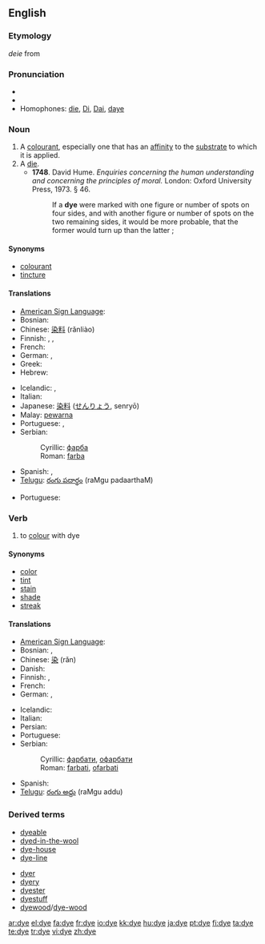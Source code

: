 {{also|d'ye}}
==English==
{{wikipedia}}

===Etymology===
{{etyl|enm}} ''deie'' from {{etyl|ang}} {{term|dēag||color, hue, dye}}

===Pronunciation===
* {{IPA|/daɪ/}}
* {{rhymes|aɪ}}
* Homophones: [[die]], [[Di]], [[Dai]], [[daye]]

===Noun===
{{en-noun|s|-}}

# A [[colourant]], especially one that has an [[affinity]] to the [[substrate]] to which it is applied.
# A [[die]].
#* '''1748'''.  David Hume.  ''Enquiries concerning the human understanding and concerning the principles of moral.'' London: Oxford University Press, 1973.  § 46.
#*: If a '''dye''' were marked with one figure or number of spots on four sides, and with another figure or number of spots on the two remaining sides, it would be more probable, that the former would turn up than the latter ;

====Synonyms====
* [[colourant]]
* [[tincture]]

====Translations====
{{trans-top|a colourant, especially one that has an affinity to the substrate to which it is applied}}
* [[American Sign Language]]: {{tø|ase|9@SideNeckhigh-PalmDown-9@SideNeckhigh-PalmDown Upanddown-Upanddown 9@SideChesthigh-PalmDown-9@SideChesthigh-PalmDown|xs=American Sign Language}}
* Bosnian: {{t-|bs|farba|f}}
* Chinese: [[染料]] (rǎnliào)
* Finnish: {{t-|fi|värjäysaine}}, {{t+|fi|väri}},  {{t-|fi|väriaine}}
* French: {{t+|fr|teinture|f}}
* German: {{t-|de|Färbemittel|n}}, {{t-|de|Färbmittel|n}}
* Greek: {{t+|el|βαφή|f|sc=Grek}}
* Hebrew: {{he-translation|סממן|sahm'mahn}}
{{trans-mid}}
* Icelandic: {{t+|is|litur|m}}, {{t+|is|litarefni|n}}
* Italian: {{t-|it|tintura|f}}
* Japanese: [[染料]] ([[せんりょう]], senryō)
* Malay: [[pewarna]]
* Portuguese: {{t+|pt|corante|m}}, {{t-|pt|tintura|f}}
* Serbian:
*: Cyrillic: [[фарба#Serbian|фарба]] {{f}}
*: Roman: [[farba#Serbian|farba]] {{f}}
* Spanish: {{t-|es|tinte|m}}, {{t-|es|tintura|f}}
* [[Telugu]]: [[రంగు పదార్థం]] (raMgu padaarthaM)
{{trans-bottom}}

{{trans-top|a die}}
* Portuguese: {{t+|pt|dado|m}}
{{trans-mid}}
{{trans-bottom}}

===Verb===
{{en-verb|dyes|dyeing|dyed|dyed}}

# {{transitive}} to [[colour]] with dye

====Synonyms====
* [[color]]
* [[tint]]
* [[stain]]
* [[shade]]
* [[streak]]

====Translations====
{{trans-top|to colour with dye}}
* [[American Sign Language]]: {{tø|ase|9@SideNeckhigh-PalmDown-9@SideNeckhigh-PalmDown Upanddown-Upanddown 9@SideChesthigh-PalmDown-9@SideChesthigh-PalmDown|xs=American Sign Language}}
* Bosnian: {{t-|bs|farbati}}, {{t-|bs|ofarbati}}
* Chinese: [[染]] (rǎn)
* Danish: {{t-|da|farve}}
* Finnish: {{t-|fi|värjätä}}, {{t-|fi|sävyttää}}
* French: {{t+|fr|teindre}}
* German: {{t+|de|färben}}, {{t-|de|einfärben}}
{{trans-mid}}
* Icelandic: {{t-|is|lita}}
* Italian: {{t-|it|tingere}}
* Persian: {{fa-Arab|[[رنگ زنی]]}}
* Portuguese: {{t+|pt|tingir}}
* Serbian:
*: Cyrillic: [[фарбати#Serbian|фарбати]], [[офарбати#Serbian|офарбати]]
*: Roman: [[farbati#Serbian|farbati]], [[ofarbati#Serbian|ofarbati]]
* Spanish: {{t-|es|teñir}}
* [[Telugu]]: [[రంగు అద్దు]] (raMgu addu)
{{trans-bottom}}

===Derived terms===
{{rel-top|Terms derived from "dye"}}
* [[dyeable]]
* [[dyed-in-the-wool]]
* [[dye-house]]
* [[dye-line]]
{{rel-mid}}
* [[dyer]]
* [[dyery]]
* [[dyester]]
* [[dyestuff]]
* [[dyewood]]/[[dye-wood]]
{{rel-bottom}}

[[ar:dye]]
[[el:dye]]
[[fa:dye]]
[[fr:dye]]
[[io:dye]]
[[kk:dye]]
[[hu:dye]]
[[ja:dye]]
[[pt:dye]]
[[fi:dye]]
[[ta:dye]]
[[te:dye]]
[[tr:dye]]
[[vi:dye]]
[[zh:dye]]